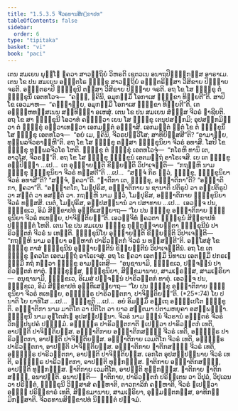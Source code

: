 ```yaml
---
title: "1.5.3.5 ຈີວຣທານສິກ຺ຂາປທ"
tableOfContents: false
sidebar:
  order: 6
type: "tipitaka"
basket: "vi"
book: "paci"
---
```



<DynamicBreadcrumb />

<Division number="169" book="paci">

<Paragraph number="558" book="paci">
ເຕນ ສມເຍນ ພຸທ຺ໂຘ ຠຄວາ ສາວຕ຺ຖິຍໍ ວິຫຣຕິ ເຊຕວເນ ອນາຖປິຓ຺ຑິກສ຺ສ ອາຣາເມ. ເຕນ ໂຂ ປນ ສມເຍນ ອຎ຺ຎຕໂຣ ຠິກ຺ຂຸ ສາວຕ຺ຖິຍໍ ອຎ຺ຎຕຣິສ຺ສາ ວິສິຂາຍ ປິຓ຺ຑາຍ ຈຣຕິ. ອຎ຺ຎຕຣາປິ ຠິກ຺ຂຸນີ ຕສ຺ສາ ວິສິຂາຍ ປິຓ຺ຑາຍ ຈຣຕິ. ອຖ ໂຂ ໂສ ຠິກ຺ຂຸ ຕໍ ຠິກ຺ຂຸນິໍ ເອຕທໂວຈ—  “ຄຈ຺ຉ, ຠຄິນິ, ອມຸກສ຺ມິໍ ໂອກາເສ ຠິກ຺ຂາ ທິຍ຺ຍຕີ”ຕິ. ສາປິ ໂຂ ເອວມາຫ—  “ຄຈ຺ຉາຍ຺ຍ, ອມຸກສ຺ມິໍ ໂອກາເສ ຠິກ຺ຂາ ທິຍ຺ຍຕີ”ຕິ. ເຕ ອຠິຓ຺ຫທສ຺ສເນນ ສນ຺ທິຏ຺ຐາ ອເຫສຸໍ. ເຕນ ໂຂ ປນ ສມເຍນ ສໍຆສ຺ສ ຈີວຣໍ ຠາຊີຍຕິ. ອຖ ໂຂ ສາ ຠິກ຺ຂຸນີ ໂອວາທໍ ຄນ຺ຕ຺ວາ ເຍນ ໂສ ຠິກ຺ຂຸ ເຕນຸປສງ຺ກມິ; ອຸປສງ຺ກມິຕ຺ວາ ຕໍ ຠິກ຺ຂຸໍ ອຠິວາເທຕ຺ວາ ເອກມນ຺ຕໍ ອຏ຺ຐາສິ. ເອກມນ຺ຕໍ ຐິຕໍ ໂຂ ຕໍ ຠິກ຺ຂຸນິໍ ໂສ ຠິກ຺ຂຸ ເອຕທໂວຈ—  “ອຍໍ ເມ, ຠຄິນິ, ຈີວຣປຏິວີໂສ; ສາທິຍິສ຺ສສີ”ຕິ? “ອາມາຍ຺ຍ, ທຸພ຺ພລຈີວຣາມ຺ຫີ”ຕິ.
</Paragraph>

<Paragraph number="559" book="paci">
ອຖ ໂຂ ໂສ ຠິກ຺ຂຸ ຕສ຺ສາ ຠິກ຺ຂຸນິຍາ ຈີວຣໍ ອທາສິ. ໂສປິ ໂຂ ຠິກ຺ຂຸ ທຸພ຺ພລຈີວໂຣ ໂຫຕິ. ຠິກ຺ຂູ ຕໍ ຠິກ຺ຂຸໍ ເອຕທໂວຈຸໍ—  “ກໂຣຫິ ທານິ ເຕ, ອາວຸໂສ, ຈີວຣນ຺”ຕິ. ອຖ ໂຂ ໂສ ຠິກ຺ຂຸ ຠິກ຺ຂູນໍ ເອຕມຕ຺ຖໍ ອາໂຣເຈສິ.
</Paragraph>

<Paragraph number="560" book="paci">
ເຍ ເຕ ຠິກ຺ຂູ ອປ຺ປິຈ຺ຉາ …ເປ…  ເຕ ອຸຊ຺ຌາຍນ຺ຕິ ຂິຍ຺ຍນ຺ຕິ ວິປາເຈນ຺ຕິ—  “ກຖຎ຺ຫິ ນາມ ຠິກ຺ຂຸ ຠິກ຺ຂຸນິຍາ ຈີວຣໍ ທສ຺ສຕີ”ຕິ …ເປ…  “ສຈ຺ຈໍ ກິຣ ຕ຺ວໍ, ຠິກ຺ຂຸ, ຠິກ຺ຂຸນິຍາ ຈີວຣໍ ອທາສີ”ຕິ? “ສຈ຺ຈໍ, ຠຄວາ”ຕິ. “ຎາຕິກາ ເຕ, ຠິກ຺ຂຸ, ອຎ຺ຎາຕິກາ”ຕິ? “ອຎ຺ຎາຕິກາ, ຠຄວາ”ຕິ. “ອຎ຺ຎາຕໂກ, ໂມຆປຸຣິສ, ອຎ຺ຎາຕິກາຍ ນ ຊານາຕິ ປຕິຣູປໍ ວາ ອປ຺ປຕິຣູປໍ ວາ ສນ຺ຕໍ ວາ ອສນ຺ຕໍ ວາ. ກຖຎ຺ຫິ ນາມ ຕ຺ວໍ, ໂມຆປຸຣິສ, ອຎ຺ຎາຕິກາຍ ຠິກ຺ຂຸນິຍາ ຈີວຣໍ ທສ຺ສສິ. ເນຕໍ, ໂມຆປຸຣິສ, ອປ຺ປສນ຺ນານໍ ວາ ປສາທາຍ …ເປ…  ເອວຎ຺ຈ ປນ, ຠິກ຺ຂເວ, ອິມໍ ສິກ຺ຂາປທໍ ອຸທ຺ທິເສຍ຺ຍາຖ—
</Paragraph>

<Paragraph number="561" book="paci">
<Emphasis>“ໂຍ ປນ ຠິກ຺ຂຸ ອຎ຺ຎາຕິກາຍ ຠິກ຺ຂຸນິຍາ ຈີວຣໍ ທເທຍ຺ຍ, ປາຈິຕ຺ຕິຍນ຺”</Emphasis>ຕິ.
</Paragraph>

<Paragraph number="562" book="paci">
ເອວຎ຺ຈິທໍ ຠຄວຕາ ຠິກ຺ຂູນໍ ສິກ຺ຂາປທໍ ປຎ຺ຎຕ຺ຕໍ ໂຫຕິ.
</Paragraph>

</Division>
<Division number="170" book="paci">

<Paragraph number="563" book="paci">
ເຕນ ໂຂ ປນ ສມເຍນ ຠິກ຺ຂູ ກຸກ຺ກຸຈ຺ຈາຍນ຺ຕາ ຠິກ຺ຂຸນີນໍ ປາຣິວຕ຺ຕກໍ ຈີວຣໍ ນ ເທນ຺ຕິ. ຠິກ຺ຂຸນິໂຍ ອຸຊ຺ຌາຍນ຺ຕິ ຂິຍ຺ຍນ຺ຕິ ວິປາເຈນ຺ຕິ—  “ກຖຎ຺ຫິ ນາມ ອຍ຺ຍາ ອມ຺ຫາກໍ ປາຣິວຕ຺ຕກໍ ຈີວຣໍ ນ ທສ຺ສນ຺ຕີ”ຕິ.
</Paragraph>

<Paragraph number="564" book="paci">
ອສ຺ໂສສຸໍ ໂຂ ຠິກ຺ຂູ ຕາສໍ ຠິກ຺ຂຸນີນໍ ອຸຊ຺ຌາຍນ຺ຕີນໍ ຂິຍ຺ຍນ຺ຕີນໍ ວິປາເຈນ຺ຕີນໍ. ອຖ ໂຂ ເຕ ຠິກ຺ຂູ ຠຄວໂຕ ເອຕມຕ຺ຖໍ ອາໂຣເຈສຸໍ. ອຖ ໂຂ ຠຄວາ ເອຕສ຺ມິໍ ນິທາເນ ເອຕສ຺ມິໍ ປກຣເຓ ຘມ຺ມິໍ ກຖໍ ກຕ຺ວາ ຠິກ຺ຂູ ອາມນ຺ເຕສິ—  “ອນຸຊານາມິ, ຠິກ຺ຂເວ, ປຎ຺ຈນ຺ນໍ ປາຣິວຕ຺ຕກໍ ທາຕຸໍ. ຠິກ຺ຂຸສ຺ສ, ຠິກ຺ຂຸນິຍາ, ສິກ຺ຂມານາຍ, ສາມເຓຣສ຺ສ, ສາມເຓຣິຍາ—  ອນຸຊານາມິ, ຠິກ຺ຂເວ, ອິເມສໍ ປຎ຺ຈນ຺ນໍ ປາຣິວຕ຺ຕກໍ ທາຕຸໍ. ເອວຎ຺ຈ ປນ, ຠິກ຺ຂເວ, ອິມໍ ສິກ຺ຂາປທໍ ອຸທ຺ທິເສຍ຺ຍາຖ—
</Paragraph>

</Division>
<Division number="171" book="paci">

<Paragraph number="565" book="paci">
<Emphasis>“ໂຍ ປນ ຠິກ຺ຂຸ ອຎ຺ຎາຕິກາຍ ຠິກ຺ຂຸນິຍາ ຈີວຣໍ ທເທຍ຺ຍ, ອຎ຺ຎຕ຺ຣ ປາຣິວຕ຺ຕກາ, ປາຈິຕ຺ຕິຍນ຺”</Emphasis>ຕິ. (*25*:<Emphasis>74</Emphasis>)
</Paragraph>

</Division>
<Division number="172" book="paci">

<Paragraph number="566" book="paci">
<Emphasis>ໂຍ ປນາ</Emphasis>ຕິ ໂຍ ຍາທິໂສ …ເປ…  <Emphasis>ຠິກ຺ຂູ</Emphasis>ຕິ …ເປ…  ອຍໍ ອິມສ຺ມິໍ ອຕ຺ເຖ ອຘິປ຺ເປໂຕ ຠິກ຺ຂູຕິ.
</Paragraph>

<Paragraph number="567" book="paci">
<Emphasis>ອຎ຺ຎາຕິກາ</Emphasis> ນາມ ມາຕິໂຕ ວາ ປິຕິໂຕ ວາ ຍາວ ສຕ຺ຕມາ ປິຕາມຫຍຸຄາ ອສມ຺ພທ຺ຘາ.
</Paragraph>

<Paragraph number="568" book="paci">
<Emphasis>ຠິກ຺ຂຸນີ</Emphasis> ນາມ ອຸຠໂຕສໍເຆ ອຸປສມ຺ປນ຺ນາ.
</Paragraph>

<Paragraph number="569" book="paci">
<Emphasis>ຈີວຣໍ</Emphasis> ນາມ ຉນ຺ນໍ ຈີວຣານໍ ອຎ຺ຎຕຣໍ ຈີວຣໍ ວິກປ຺ປນຸປຄໍ ປຈ຺ຉິມໍ.
</Paragraph>

<Paragraph number="570" book="paci">
<Emphasis>ອຎ຺ຎຕ຺ຣ ປາຣິວຕ຺ຕກາ</Emphasis>ຕິ ຐເປຕ຺ວາ ປາຣິວຕ຺ຕກໍ ເທຕິ, ອາປຕ຺ຕິ ປາຈິຕ຺ຕິຍສ຺ສ.
</Paragraph>

</Division>
<Division number="173" book="paci">

<Paragraph number="571" book="paci">
ອຎ຺ຎາຕິກາຍ ອຎ຺ຎາຕິກສຎ຺ຎີ ຈີວຣໍ ເທຕິ, ອຎ຺ຎຕ຺ຣ ປາຣິວຕ຺ຕກາ, ອາປຕ຺ຕິ ປາຈິຕ຺ຕິຍສ຺ສ. ອຎ຺ຎາຕິກາຍ ເວມຕິໂກ ຈີວຣໍ ເທຕິ, ອຎ຺ຎຕ຺ຣ ປາຣິວຕ຺ຕກາ, ອາປຕ຺ຕິ ປາຈິຕ຺ຕິຍສ຺ສ. ອຎ຺ຎາຕິກາຍ ຎາຕິກສຎ຺ຎີ ຈີວຣໍ ເທຕິ, ອຎ຺ຎຕ຺ຣ ປາຣິວຕ຺ຕກາ, ອາປຕ຺ຕິ ປາຈິຕ຺ຕິຍສ຺ສ.
</Paragraph>

<Paragraph number="572" book="paci">
ເອກໂຕ ອຸປສມ຺ປນ຺ນາຍ ຈີວຣໍ ເທຕິ, ອຎ຺ຎຕ຺ຣ ປາຣິວຕ຺ຕກາ, ອາປຕ຺ຕິ ທຸກ຺ກຏສ຺ສ. ຎາຕິກາຍ ອຎ຺ຎາຕິກສຎ຺ຎີ, ອາປຕ຺ຕິ ທຸກ຺ກຏສ຺ສ. ຎາຕິກາຍ ເວມຕິໂກ, ອາປຕ຺ຕິ ທຸກ຺ກຏສ຺ສ. ຎາຕິກາຍ ຎາຕິກສຎ຺ຎີ, ອນາປຕ຺ຕິ.
</Paragraph>

</Division>
<Division number="174" book="paci">

<Paragraph number="573" book="paci">
ອນາປຕ຺ຕິ—  ຎາຕິກາຍ, ປາຣິວຕ຺ຕກໍ ປຣິຕ຺ເຕນ ວາ ວິປຸລໍ, ວິປຸເລນ ວາ ປຣິຕ຺ຕໍ, ຠິກ຺ຂຸນີ ວິສ຺ສາສໍ ຄຓ຺ຫາຕິ, ຕາວກາລິກໍ ຄຓ຺ຫາຕິ, ຈີວຣໍ ຐເປຕ຺ວາ ອຎ຺ຎໍ ປຣິກ຺ຂາຣໍ ເທຕິ, ສິກ຺ຂມານາຍ, ສາມເຓຣິຍາ, ອຸມ຺ມຕ຺ຕກສ຺ສ, ອາທິກມ຺ມິກສ຺ສາຕິ.

</Paragraph>
</Division>

<Paragraph number="574" type="center" book="paci">
ຈີວຣທານສິກ຺ຂາປທໍ ນິຏ຺ຐິຕໍ ປຎ຺ຈມໍ.
</Paragraph>